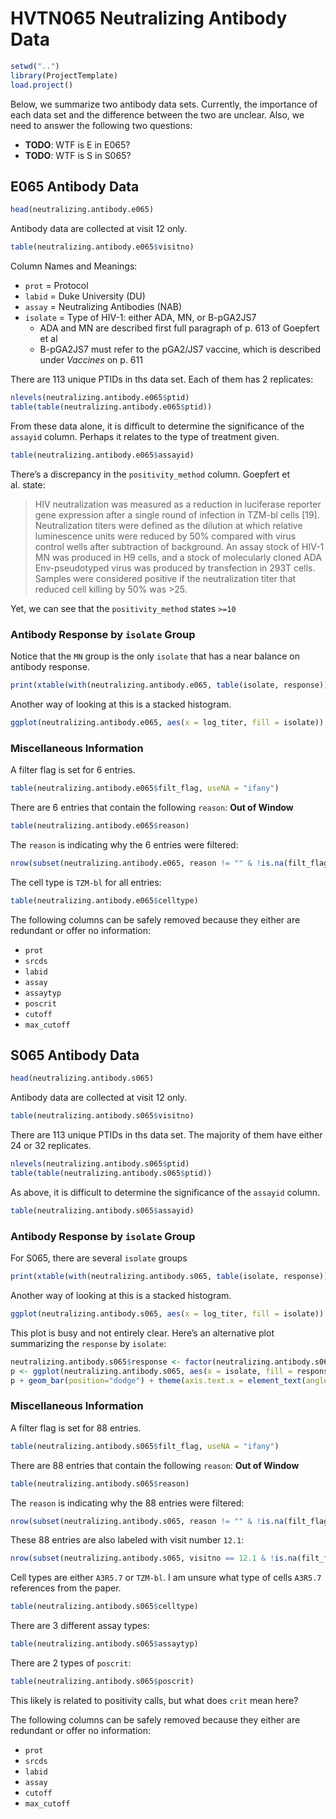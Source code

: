 # HVTN065 Neutralizing Antibody Data

```r
setwd("..")
library(ProjectTemplate)
load.project()
```

Below, we summarize two antibody data sets. Currently, the importance of each data set and the difference between the two are unclear. Also, we need to answer the following two questions:

* **TODO**: WTF is E in E065?
* **TODO**: WTF is S in S065?

## E065 Antibody Data

```r
head(neutralizing.antibody.e065)
```

Antibody data are collected at visit 12 only.

```r
table(neutralizing.antibody.e065$visitno)
```


Column Names and Meanings:

* `prot` = Protocol
* `labid` = Duke University (DU)
* `assay` = Neutralizing Antibodies (NAB)
* `isolate` = Type of HIV-1: either ADA, MN, or B-pGA2JS7
    * ADA and MN are described first full paragraph of p. 613 of Goepfert et al
    * B-pGA2JS7 must refer to the pGA2/JS7 vaccine, which is described under *Vaccines* on p. 611
    
There are 113 unique PTIDs in ths data set. Each of them has 2 replicates:

```r
nlevels(neutralizing.antibody.e065$ptid)
table(table(neutralizing.antibody.e065$ptid))
```

From these data alone, it is difficult to determine the significance of the `assayid` column. Perhaps it relates to the type of treatment given.

```r
table(neutralizing.antibody.e065$assayid)
```


There's a discrepancy in the `positivity_method` column. Goepfert et al. state:

> HIV neutralization was measured as a reduction in luciferase reporter gene expression after a single round of infection in TZM-bl cells [19]. Neutralization titers were defined as the dilution at which relative luminescence units were reduced by 50% compared with virus control wells after subtraction of background. An assay stock of HIV-1 MN was produced in H9 cells, and a stock of molecularly cloned ADA Env-pseudotyped virus was produced by transfection in 293T cells. Samples were considered positive if the neutralization titer that reduced cell killing by 50% was >25.

Yet, we can see that the `positivity_method` states `>=10`

### Antibody Response by `isolate` Group

Notice that the `MN` group is the only `isolate` that has a near balance on antibody response.

```r
print(xtable(with(neutralizing.antibody.e065, table(isolate, response))), type = "html")
```

Another way of looking at this is a stacked histogram.

```r
ggplot(neutralizing.antibody.e065, aes(x = log_titer, fill = isolate)) + geom_histogram()
```

### Miscellaneous Information

A filter flag is set for 6 entries.

```r
table(neutralizing.antibody.e065$filt_flag, useNA = "ifany")
```

There are 6 entries that contain the following `reason`: **Out of Window**

```r
table(neutralizing.antibody.e065$reason)
```

The `reason` is indicating why the 6 entries were filtered:

```r
nrow(subset(neutralizing.antibody.e065, reason != "" & !is.na(filt_flag)))
```

The cell type is `TZM-bl` for all entries:

```r
table(neutralizing.antibody.e065$celltype)
```

The following columns can be safely removed because they either are redundant or offer no information:

* `prot`
* `srcds`
* `labid`
* `assay`
* `assaytyp`
* `poscrit`
* `cutoff`
* `max_cutoff`

## S065 Antibody Data

```r
head(neutralizing.antibody.s065)
```

Antibody data are collected at visit 12 only.

```r
table(neutralizing.antibody.s065$visitno)
```

There are 113 unique PTIDs in ths data set. The majority of them have either 24 or 32 replicates.

```r
nlevels(neutralizing.antibody.s065$ptid)
table(table(neutralizing.antibody.s065$ptid))
```

As above, it is difficult to determine the significance of the `assayid` column.

```r
table(neutralizing.antibody.s065$assayid)
```

### Antibody Response by `isolate` Group

For S065, there are several `isolate` groups

```r
print(xtable(with(neutralizing.antibody.s065, table(isolate, response))), type = "html")
```

Another way of looking at this is a stacked histogram.

```r
ggplot(neutralizing.antibody.s065, aes(x = log_titer, fill = isolate)) + geom_histogram()
```

This plot is busy and not entirely clear. Here's an alternative plot summarizing the `response` by `isolate`:

```r
neutralizing.antibody.s065$response <- factor(neutralizing.antibody.s065$response)
p <- ggplot(neutralizing.antibody.s065, aes(x = isolate, fill = response))
p + geom_bar(position="dodge") + theme(axis.text.x = element_text(angle = 90, hjust = 1, size = 12))
```

### Miscellaneous Information

A filter flag is set for 88 entries.

```r
table(neutralizing.antibody.s065$filt_flag, useNA = "ifany")
```

There are 88 entries that contain the following `reason`: **Out of Window**

```r
table(neutralizing.antibody.s065$reason)
```

The `reason` is indicating why the 88 entries were filtered:

```r
nrow(subset(neutralizing.antibody.s065, reason != "" & !is.na(filt_flag)))
```

These 88 entries are also labeled with visit number `12.1`:

```r
nrow(subset(neutralizing.antibody.s065, visitno == 12.1 & !is.na(filt_flag)))
```




Cell types are either `A3R5.7` or `TZM-bl`. I am unsure what type of cells `A3R5.7` references from the paper.

```r
table(neutralizing.antibody.s065$celltype)
```

There are 3 different assay types:

```r
table(neutralizing.antibody.s065$assaytyp)
```

There are 2 types of `poscrit`:

```r
table(neutralizing.antibody.s065$poscrit)
```
This likely is related to positivity calls, but what does `crit` mean here?


The following columns can be safely removed because they either are redundant or offer no information:

* `prot`
* `srcds`
* `labid`
* `assay`
* `cutoff`
* `max_cutoff`
